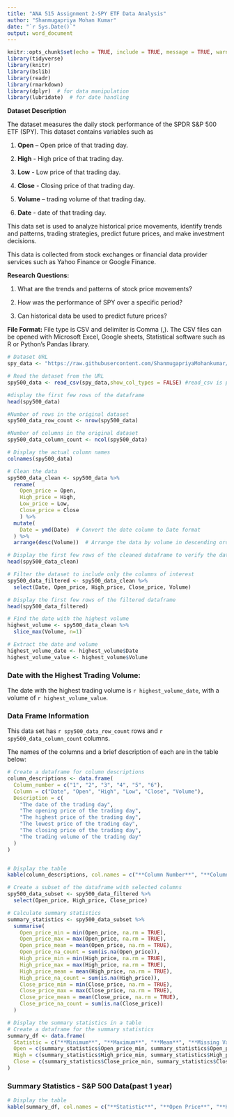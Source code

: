 ---
title: "ANA 515 Assignment 2-SPY ETF Data Analysis"
author: "Shanmugapriya Mohan Kumar"
date: "`r Sys.Date()`"
output: word_document
---
```{r setup, include=FALSE}
knitr::opts_chunk$set(echo = TRUE, include = TRUE, message = TRUE, warning = FALSE)
library(tidyverse)
library(knitr)
library(bslib)
library(readr)
library(rmarkdown)
library(dplyr)  # for data manipulation
library(lubridate)  # for date handling
```

**Dataset Description**
 
The dataset measures the daily stock performance of the SPDR S&P 500 ETF (SPY). This dataset contains variables such as 

1.	**Open** – Open price of that trading day.

2.	**High** - High price of that trading day.

3.	**Low** - Low price of that trading day.

4.	**Close** - Closing price of that trading day.

5.	**Volume** – trading volume of that trading day.

6.	**Date** - date of that trading day.

This data set is used to analyze historical price movements, identify trends and patterns, trading strategies, predict future prices, and make investment decisions.

This data is collected from stock exchanges or financial data provider services such as Yahoo Finance or Google Finance.

**Research Questions:**

1.	What are the trends and patterns of stock price movements?

2.	How was the performance of SPY over a specific period?

3.	Can historical data be used to predict future prices?

**File Format:** File type is CSV and delimiter is Comma (,). The CSV files can be opened with Microsoft Excel, Google sheets, Statistical software such as R or Python’s Pandas library.


``` {r load-data, echo=TRUE}
# Dataset URL
spy_data <- "https://raw.githubusercontent.com/ShanmugapriyaMohankumar/StockMarket/main/SPY.csv"

# Read the dataset from the URL
spy500_data <- read_csv(spy_data,show_col_types = FALSE) #read_csv is part of the readr package, which is included in the tidyverse collection of R packages

#display the first few rows of the dataframe
head(spy500_data)

#Number of rows in the original dataset
spy500_data_row_count <- nrow(spy500_data)

#Number of columns in the original dataset
spy500_data_column_count <- ncol(spy500_data)

```

``` {r clean-data, echo=TRUE}
# Display the actual column names
colnames(spy500_data)

# Clean the data
spy500_data_clean <- spy500_data %>%
  rename(
    Open_price = Open,
    High_price = High,
    Low_price = Low,
    Close_price = Close
    ) %>%
  mutate(
    Date = ymd(Date)  # Convert the date column to Date format
  ) %>%
  arrange(desc(Volume))  # Arrange the data by volume in descending order

# Display the first few rows of the cleaned dataframe to verify the data is cleaned correctly
head(spy500_data_clean)

# Filter the dataset to include only the columns of interest
spy500_data_filtered <- spy500_data_clean %>%
  select(Date, Open_price, High_price, Close_price, Volume)

# Display the first few rows of the filtered dataframe
head(spy500_data_filtered)

# Find the date with the highest volume
highest_volume <- spy500_data_clean %>%
  slice_max(Volume, n=1) 

# Extract the date and volume
highest_volume_date <- highest_volume$Date
highest_volume_value <- highest_volume$Volume
```

### Date with the Highest Trading Volume:
The date with the highest trading volume is `r highest_volume_date`, with a volume of `r highest_volume_value`.

### Data Frame Information
This data set has `r spy500_data_row_count` rows and `r spy500_data_column_count` columns.

The names of the columns and a brief description of each are in the table below:
  
  
```{r Column-description-table, echo=TRUE}
# Create a dataframe for column descriptions
column_descriptions <- data.frame(
  Column_number = c("1", "2", "3", "4", "5", "6"),
  Column = c("Date", "Open", "High", "Low", "Close", "Volume"),
  Description = c(
    "The date of the trading day",
    "The opening price of the trading day",
    "The highest price of the trading day",
    "The lowest price of the trading day",
    "The closing price of the trading day",
    "The trading volume of the trading day"
  )
)


# Display the table
kable(column_descriptions, col.names = c("**Column Number**", "**Column Name**", "**Description**"))
```


```{r summary-statistics, echo=TRUE}
# Create a subset of the dataframe with selected columns
spy500_data_subset <- spy500_data_filtered %>%
  select(Open_price, High_price, Close_price)

# Calculate summary statistics
summary_statistics <- spy500_data_subset %>%
  summarise(
    Open_price_min = min(Open_price, na.rm = TRUE),
    Open_price_max = max(Open_price, na.rm = TRUE),
    Open_price_mean = mean(Open_price, na.rm = TRUE),
    Open_price_na_count = sum(is.na(Open_price)),
    High_price_min = min(High_price, na.rm = TRUE),
    High_price_max = max(High_price, na.rm = TRUE),
    High_price_mean = mean(High_price, na.rm = TRUE),
    High_price_na_count = sum(is.na(High_price)),
    Close_price_min = min(Close_price, na.rm = TRUE),
    Close_price_max = max(Close_price, na.rm = TRUE),
    Close_price_mean = mean(Close_price, na.rm = TRUE),
    Close_price_na_count = sum(is.na(Close_price))
  )

# Display the summary statistics in a table
# Create a dataframe for the summary statistics
summary_df <- data.frame(
  Statistic = c("**Minimum**", "**Maximum**", "**Mean**", "**Missing Values**"),
  Open = c(summary_statistics$Open_price_min, summary_statistics$Open_price_max, summary_statistics$Open_price_mean, summary_statistics$Open_price_na_count),
  High = c(summary_statistics$High_price_min, summary_statistics$High_price_max, summary_statistics$High_price_mean, summary_statistics$High_price_na_count),
  Close = c(summary_statistics$Close_price_min, summary_statistics$Close_price_max, summary_statistics$Close_price_mean, summary_statistics$Close_price_na_count)
)
```

### Summary Statistics - S&P 500 Data(past 1 year)
```{r summary-statistics-display-table, echo=TRUE}
# Display the table
kable(summary_df, col.names = c("**Statistic**", "**Open Price**", "**High Price**", "**Close Price**"))

```


